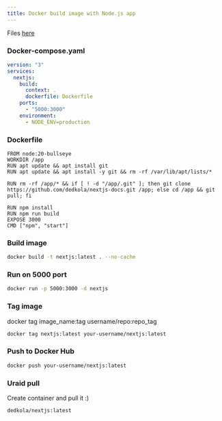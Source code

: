 ```yaml
---
title: Docker build image with Node.js app
---
```


Files [here](https://github.com/dedkola/salsa/tree/main/Docker/nextjs_to_docker_container)

### Docker-compose.yaml

```yaml copy
version: "3"
services:
  nextjs:
    build:
      context: .
      dockerfile: Dockerfile
    ports:
      - "5000:3000"
    environment:
      - NODE_ENV=production
```

### Dockerfile

```docker copy
FROM node:20-bullseye
WORKDIR /app
RUN apt update && apt install git
RUN apt update && apt install -y git && rm -rf /var/lib/apt/lists/*

RUN rm -rf /app/* && if [ ! -d "/app/.git" ]; then git clone https://github.com/dedkola/nextjs-docs.git /app; else cd /app && git pull; fi

RUN npm install
RUN npm run build
EXPOSE 3000
CMD ["npm", "start"]

```

### Build image

```bash copy
docker build -t nextjs:latest . --no-cache
```

### Run on 5000 port

```bash copy
docker run -p 5000:3000 -d nextjs
```

### Tag image

docker tag image_name:tag username/repo:repo_tag

```bash copy
docker tag nextjs:latest your-username/nextjs:latest
```

### Push to Docker Hub

```bash copy
docker push your-username/nextjs:latest
```

### Uraid pull

Create container and pull it :)

```bash copy
dedkola/nextjs:latest
```
